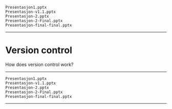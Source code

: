 
```
Presentasjon1.pptx
Presentasjon-v1.1.pptx
Presentasjon-2.pptx
Presentasjon-2-Final.pptx
Presentasjon-final-final.pptx
```

---

# Version control

How does version control work?

---

```
Presentasjon1.pptx
Presentasjon-v1.1.pptx
Presentasjon-2.pptx
Presentasjon-2-Final.pptx
Presentasjon-final-final.pptx
```

---


